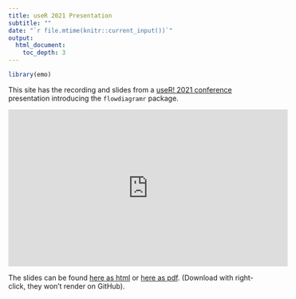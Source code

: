 ```yaml
---
title: useR 2021 Presentation
subtitle: ""
date: "`r file.mtime(knitr::current_input())`"
output: 
  html_document:
    toc_depth: 3
---
```


```r
library(emo)
```


This site has the recording and slides from a [useR! 2021 conference](https://user2021.r-project.org/) presentation introducing the `flowdiagramr` package.

<p>
<iframe width="560" height="315" src="https://www.youtube.com/embed/uO-ED4Vgmm0" frameborder="0" allow="accelerometer; autoplay; encrypted-media; gyroscope; picture-in-picture" allowfullscreen></iframe>
</p>

The slides can be found [here as html](https://github.com/andreashandel/flowdiagramr/blob/main/auxiliary/useR2021_presentation/useR2021_slides.html) or [here as pdf](https://github.com/andreashandel/flowdiagramr/blob/main/auxiliary/useR2021_presentation/useR2021_slides.pdf). (Download with right-click, they won't render on GitHub).


